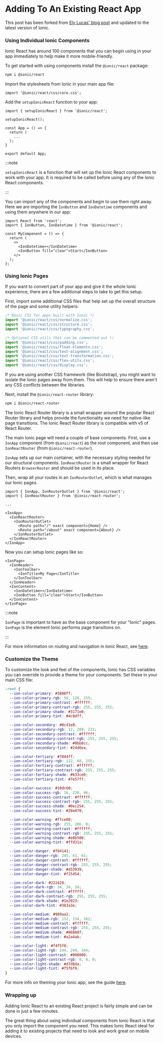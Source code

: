 # Adding To An Existing React App

This post has been forked from [Ely Lucas' blog post](https://dev.to/ionic/adding-ionic-react-to-an-existing-react-project-4kib) and updated to the latest version of Ionic.

### Using Individual Ionic Components

Ionic React has around 100 components that you can begin using in your app immediately to help make it more mobile-friendly.

To get started with using components install the `@ionic/react` package:

```bash
npm i @ionic/react
```

Import the stylesheets from Ionic in your main app file:

```tsx title="App.tsx"
import '@ionic/react/css/core.css';
```

Add the `setupIonicReact` function to your app:

```tsx title="App.tsx"
import { setupIonicReact } from '@ionic/react';

setupIonicReact();

const App = () => {
  return (
    ...
  );
}

export default App;
```

:::note

`setupIonicReact` is a function that will set up the Ionic React components to work with your app. It is required to be called before using any of the Ionic React components.

:::

You can import any of the components and begin to use them right away. Here we are importing the `IonButton` and `IonDatetime` components and using them anywhere in our app:

```tsx
import React from 'react';
import { IonButton, IonDatetime } from '@ionic/react';

const MyComponent = () => {
  return (
    <>
      <IonDatetime></IonDatetime>
      <IonButton fill="clear">Start</IonButton>
    </>
  );
};
```

### Using Ionic Pages

If you want to convert part of your app and give it the whole Ionic experience, there are a few additional steps to take to get this setup.

First, import some additional CSS files that help set up the overall structure of the page and some utility helpers:

```js
/* Basic CSS for apps built with Ionic */
import '@ionic/react/css/normalize.css';
import '@ionic/react/css/structure.css';
import '@ionic/react/css/typography.css';

/* Optional CSS utils that can be commented out */
import '@ionic/react/css/padding.css';
import '@ionic/react/css/float-elements.css';
import '@ionic/react/css/text-alignment.css';
import '@ionic/react/css/text-transformation.css';
import '@ionic/react/css/flex-utils.css';
import '@ionic/react/css/display.css';
```

If you are using another CSS framework (like Bootstrap), you might want to isolate the Ionic pages away from them. This will help to ensure there aren't any CSS conflicts between the libraries.

Next, install the `@ionic/react-router` library:

```bash
npm i @ionic/react-router
```

The Ionic React Router library is a small wrapper around the popular React Router library and helps provide the functionality we need for native-like page transitions. The Ionic React Router library is compatible with v5 of React Router.

The main Ionic page will need a couple of base components. First, use a `IonApp` component (from `@ionic/react`) as the root component, and then use `IonReactRouter` (from `@ionic/react-router`).

`IonApp` sets up our main container, with the necessary styling needed for our structural components. `IonReactRouter` is a small wrapper for React Routers `BrowserRouter` and should be used in its place.

Then, wrap all your routes in an `IonRouterOutlet`, which is what manages our Ionic pages.

```tsx
import { IonApp, IonRouterOutlet } from '@ionic/react';
import { IonReactRouter } from '@ionic/react-router';

...

<IonApp>
  <IonReactRouter>
    <IonRouterOutlet>
      <Route path="/" exact component={Home} />
      <Route path="/about" exact component={About} />
    </IonRouterOutlet>
  </IonReactRouter>
</IonApp>
```

Now you can setup Ionic pages like so:

```tsx
<IonPage>
  <IonHeader>
    <IonToolbar>
      <IonTitle>My Page</IonTitle>
    </IonToolbar>
  </IonHeader>
  <IonContent>
    <IonDatetime></IonDatetime>
    <IonButton fill="clear">Start</IonButton>
  </IonContent>
</IonPage>
```

:::note

`IonPage` is important to have as the base component for your "Ionic" pages. `IonPage` is the element Ionic performs page transitions on.

:::

For more information on routing and navigation in Ionic React, see [here](/docs/react/navigation.mdx).

### Customize the Theme

To customize the look and feel of the components, Ionic has CSS variables you can override to provide a theme for your components. Set these in your main CSS file:

```css title="main.css"
:root {
  --ion-color-primary: #3880ff;
  --ion-color-primary-rgb: 56, 128, 255;
  --ion-color-primary-contrast: #ffffff;
  --ion-color-primary-contrast-rgb: 255, 255, 255;
  --ion-color-primary-shade: #3171e0;
  --ion-color-primary-tint: #4c8dff;

  --ion-color-secondary: #0cd1e8;
  --ion-color-secondary-rgb: 12, 209, 232;
  --ion-color-secondary-contrast: #ffffff;
  --ion-color-secondary-contrast-rgb: 255, 255, 255;
  --ion-color-secondary-shade: #0bb8cc;
  --ion-color-secondary-tint: #24d6ea;

  --ion-color-tertiary: #7044ff;
  --ion-color-tertiary-rgb: 112, 68, 255;
  --ion-color-tertiary-contrast: #ffffff;
  --ion-color-tertiary-contrast-rgb: 255, 255, 255;
  --ion-color-tertiary-shade: #633ce0;
  --ion-color-tertiary-tint: #7e57ff;

  --ion-color-success: #10dc60;
  --ion-color-success-rgb: 16, 220, 96;
  --ion-color-success-contrast: #ffffff;
  --ion-color-success-contrast-rgb: 255, 255, 255;
  --ion-color-success-shade: #0ec254;
  --ion-color-success-tint: #28e070;

  --ion-color-warning: #ffce00;
  --ion-color-warning-rgb: 255, 206, 0;
  --ion-color-warning-contrast: #ffffff;
  --ion-color-warning-contrast-rgb: 255, 255, 255;
  --ion-color-warning-shade: #e0b500;
  --ion-color-warning-tint: #ffd31a;

  --ion-color-danger: #f04141;
  --ion-color-danger-rgb: 245, 61, 61;
  --ion-color-danger-contrast: #ffffff;
  --ion-color-danger-contrast-rgb: 255, 255, 255;
  --ion-color-danger-shade: #d33939;
  --ion-color-danger-tint: #f25454;

  --ion-color-dark: #222428;
  --ion-color-dark-rgb: 34, 34, 34;
  --ion-color-dark-contrast: #ffffff;
  --ion-color-dark-contrast-rgb: 255, 255, 255;
  --ion-color-dark-shade: #1e2023;
  --ion-color-dark-tint: #383a3e;

  --ion-color-medium: #989aa2;
  --ion-color-medium-rgb: 152, 154, 162;
  --ion-color-medium-contrast: #ffffff;
  --ion-color-medium-contrast-rgb: 255, 255, 255;
  --ion-color-medium-shade: #86888f;
  --ion-color-medium-tint: #a2a4ab;

  --ion-color-light: #f4f5f8;
  --ion-color-light-rgb: 244, 244, 244;
  --ion-color-light-contrast: #000000;
  --ion-color-light-contrast-rgb: 0, 0, 0;
  --ion-color-light-shade: #d7d8da;
  --ion-color-light-tint: #f5f6f9;
}
```

For more info on theming your Ionic app, see the guide [here](/docs/theming/themes.mdx).

### Wrapping up

Adding Ionic React to an existing React project is fairly simple and can be done in just a few minutes.

The great thing about using individual components from Ionic React is that you only import the component you need. This makes Ionic React ideal for adding it to existing projects that need to look and work great on mobile devices.
